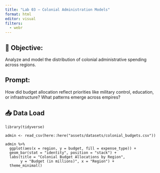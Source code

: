 ```yaml
---
title: "Lab 03 – Colonial Administration Models"
format: html
editor: visual
filters:
  - webr
---
```


## 🧭 Objective:  
Analyze and model the distribution of colonial administrative spending across regions.

## Prompt: 
How did budget allocation reflect priorities like military control, education, or infrastructure? What patterns emerge across empires?

## 📥 Data Load
```webr-r
library(tidyverse)

admin <- read_csv(here::here("assets/datasets/colonial_budgets.csv"))

admin %>%
  ggplot(aes(x = region, y = budget, fill = expense_type)) +
  geom_bar(stat = "identity", position = "stack") +
  labs(title = "Colonial Budget Allocations by Region",
       y = "Budget (in millions)", x = "Region") +
  theme_minimal()
```

